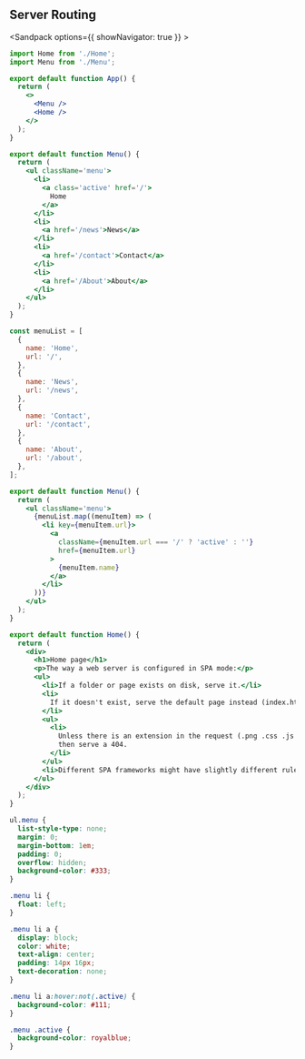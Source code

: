 ## Server Routing

<Sandpack options={{ showNavigator: true }} >

```jsx src/App.js active
import Home from './Home';
import Menu from './Menu';

export default function App() {
  return (
    <>
      <Menu />
      <Home />
    </>
  );
}
```

```jsx src/Menu.jsx
export default function Menu() {
  return (
    <ul className='menu'>
      <li>
        <a class='active' href='/'>
          Home
        </a>
      </li>
      <li>
        <a href='/news'>News</a>
      </li>
      <li>
        <a href='/contact'>Contact</a>
      </li>
      <li>
        <a href='/About'>About</a>
      </li>
    </ul>
  );
}
```

```jsx src/Menu2.jsx
const menuList = [
  {
    name: 'Home',
    url: '/',
  },
  {
    name: 'News',
    url: '/news',
  },
  {
    name: 'Contact',
    url: '/contact',
  },
  {
    name: 'About',
    url: '/about',
  },
];

export default function Menu() {
  return (
    <ul className='menu'>
      {menuList.map((menuItem) => (
        <li key={menuItem.url}>
          <a
            className={menuItem.url === '/' ? 'active' : ''}
            href={menuItem.url}
          >
            {menuItem.name}
          </a>
        </li>
      ))}
    </ul>
  );
}
```

```jsx src/Home.jsx
export default function Home() {
  return (
    <div>
      <h1>Home page</h1>
      <p>The way a web server is configured in SPA mode:</p>
      <ul>
        <li>If a folder or page exists on disk, serve it.</li>
        <li>
          If it doesn't exist, serve the default page instead (index.html)
        </li>
        <ul>
          <li>
            Unless there is an extension in the request (.png .css .js .html)
            then serve a 404.
          </li>
        </ul>
        <li>Different SPA frameworks might have slightly different rules</li>
      </ul>
    </div>
  );
}
```

```css
ul.menu {
  list-style-type: none;
  margin: 0;
  margin-bottom: 1em;
  padding: 0;
  overflow: hidden;
  background-color: #333;
}

.menu li {
  float: left;
}

.menu li a {
  display: block;
  color: white;
  text-align: center;
  padding: 14px 16px;
  text-decoration: none;
}

.menu li a:hover:not(.active) {
  background-color: #111;
}

.menu .active {
  background-color: royalblue;
}
```

</Sandpack>
